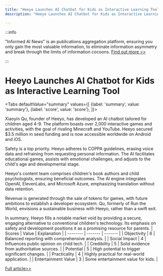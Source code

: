 ```yaml
---
title: "Heeyo Launches AI Chatbot for Kids as Interactive Learning Tool"
description: "Heeyo Launches AI Chatbot for Kids as Interactive Learning Tool"

---
```



:::info

"Informed AI News" is an publications aggregation platform, ensuring you only gain the most valuable information, to eliminate information asymmetry and break through the limits of information cocoons.  [Find out more >>](/)

:::

# Heeyo Launches AI Chatbot for Kids as Interactive Learning Tool


<Tabs
	defaultValue="summary"
	values={[
	{label: 'summary', value: 'summary'},
	{label: 'score', value: 'score'},
]}>
<TabItem value="summary">


Xiaoyin Qu, founder of Heeyo, has developed an AI chatbot tailored for children aged 4-9. The platform boasts over 2,000 interactive games and activities, with the goal of rivaling Minecraft and YouTube. Heeyo secured $3.5 million in seed funding and is now accessible worldwide on Android and iOS.

Safety is a top priority. Heeyo adheres to COPPA guidelines, erasing voice data and refraining from requesting personal information. The AI facilitates educational games, assists with emotional challenges, and adjusts to the child's age and developmental stage.

Heeyo's content team comprises children's book authors and child psychologists, ensuring beneficial outcomes. The AI engine integrates OpenAI, ElevenLabs, and Microsoft Azure, emphasizing translation without data retention.

Revenue is generated through the sale of tokens for games, with future ambitions to establish a developer ecosystem. Qu, formerly of Run the World, envisions a sustainable business with Heeyo, rather than a swift exit.

In summary, Heeyo fills a notable market void by providing a secure, engaging alternative to conventional children's technology. Its emphasis on safety and development positions it as a promising resource for parents.
</TabItem>
<TabItem value="score">
	| Scores     | Value   | Explanation |
	| -------- | ------- | ------- |
	| Objectivity  | 6    | Balanced reporting with comprehensive analysis.    |
	| Social Impact | 4     | Influences public opinion on child tech.    |
	| Credibility    | 5    | Solid evidence from authoritative sources.    |
	| Potential    | 5    | High potential to trigger significant changes.    |
	| Practicality    | 4    | Highly practical for real-world application.    |
	| Entertainment Value    | 3    | Some entertainment value for kids.    |
</TabItem>
</Tabs>

[Full article>>](https://techcrunch.com/2024/08/01/heeyo-built-an-ai-chatbot-to-be-a-billion-kids-interactive-tutor-and-friend/)
